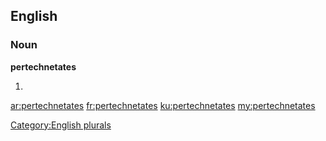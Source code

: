 ==English==

===Noun===
'''pertechnetates'''

# {{plural of|[[pertechnetate]]}}

[[Category:English plurals]]

[[ar:pertechnetates]]
[[fr:pertechnetates]]
[[ku:pertechnetates]]
[[my:pertechnetates]]